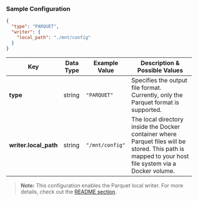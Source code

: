 

### Sample Configuration

```json title="destination.json"
{
  "type": "PARQUET",
  "writer": {
    "local_path": "./mnt/config"
  }
}
```



| **Key**                   | **Data Type** | **Example Value**               | **Description & Possible Values**                                                                                                                                                                 |
|---------------------------|---------------|---------------------------------|---------------------------------------------------------------------------------------------------------------------------------------------------------------------------------------------------|
| **type**                  | string        | `"PARQUET"`                     | Specifies the output file format. Currently, only the Parquet format is supported.                                                                                                               |
| **writer.local_path**     | string        | `"/mnt/config"`                 | The local directory inside the Docker container where Parquet files will be stored. This path is mapped to your host file system via a Docker volume.                                           |

> **Note:** This configuration enables the Parquet local writer. For more details, check out the [README section](https://github.com/datazip-inc/olake/blob/master/README.md).
